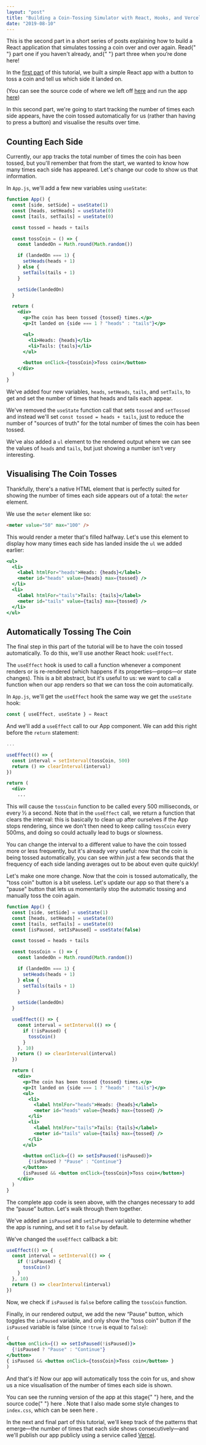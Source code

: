 ```yaml
---
layout: "post"
title: "Building a Coin-Tossing Simulator with React, Hooks, and Vercel: Part 2"
date: "2019-08-10"
---
```


<Note>
  This is the second part in a short series of posts explaining how to build a
  React application that simulates tossing a coin over and over again. Read{" "}
  <Link href="/blog/2019/toss-a-coin-with-react-part-1/">part one</Link> if you
  haven't already, and{" "}
  <Link href="/blog/2020/toss-a-coin-with-react-part-3/">part three</Link> when
  you’re done here!
</Note>

In the [first part](/2019/07/29/toss-a-coin-with-react-part-1/) of this
tutorial, we built a simple React app with a button to toss a coin and tell us
which side it landed on.

(You can see the source code of where we left off
[here](https://github.com/daneden/react-coin-toss/tree/549b8db01a10ebaff0766364f3cf48735aa4da21)
and run the app [here](https://coin-toss-1fikjgmoj.now.sh))

In this second part, we're going to start tracking the number of times each side
appears, have the coin tossed automatically for us (rather than having to press
a button) and visualise the results over time.

## Counting Each Side

Currently, our app tracks the total number of times the coin has been tossed,
but you'll remember that from the start, we wanted to know how many times each
side has appeared. Let's change our code to show us that information.

In `App.js`, we'll add a few new variables using `useState`:

```jsx
function App() {
  const [side, setSide] = useState(1)
  const [heads, setHeads] = useState(0)
  const [tails, setTails] = useState(0)

  const tossed = heads + tails

  const tossCoin = () => {
    const landedOn = Math.round(Math.random())

    if (landedOn === 1) {
      setHeads(heads + 1)
    } else {
      setTails(tails + 1)
    }

    setSide(landedOn)
  }

  return (
    <div>
      <p>The coin has been tossed {tossed} times.</p>
      <p>It landed on {side === 1 ? "heads" : "tails"}</p>

      <ul>
        <li>Heads: {heads}</li>
        <li>Tails: {tails}</li>
      </ul>

      <button onClick={tossCoin}>Toss coin</button>
    </div>
  )
}
```

We've added four new variables, `heads`, `setHeads`, `tails`, and `setTails`, to
get and set the number of times that heads and tails each appear.

We've removed the `useState` function call that sets `tossed` and `setTossed`
and instead we'll set `const tossed = heads + tails`, just to reduce the number
of "sources of truth" for the total number of times the coin has been tossed.

We've also added a `ul` element to the rendered output where we can see the
values of `heads` and `tails`, but just showing a number isn't very interesting.

## Visualising The Coin Tosses

Thankfully, there's a native HTML element that is perfectly suited for showing
the number of times each side appears out of a total: the `meter` element.

We use the `meter` element like so:

```html
<meter value="50" max="100" />
```

This would render a meter that's filled halfway. Let's use this element to
display how many times each side has landed inside the `ul` we added earlier:

```jsx
<ul>
  <li>
    <label htmlFor="heads">Heads: {heads}</label>
    <meter id="heads" value={heads} max={tossed} />
  </li>
  <li>
    <label htmlFor="tails">Tails: {tails}</label>
    <meter id="tails" value={tails} max={tossed} />
  </li>
</ul>
```

## Automatically Tossing The Coin

The final step in this part of the tutorial will be to have the coin tossed
automatically. To do this, we'll use another React hook: `useEffect`.

The `useEffect` hook is used to call a function whenever a component renders or
is re-rendered (which happens if its properties—props—or state changes). This is
a bit abstract, but it's useful to us: we want to call a function when our app
renders so that we can toss the coin automatically.

In `App.js`, we'll get the `useEffect` hook the same way we get the `useState`
hook:

```jsx
const { useEffect, useState } = React
```

And we'll add a `useEffect` call to our App component. We can add this right
before the `return` statement:

```jsx
...

useEffect(() => {
  const interval = setInterval(tossCoin, 500)
  return () => clearInterval(interval)
})

return (
  <div>
    ...
```

This will cause the `tossCoin` function to be called every 500 milliseconds, or
every ½ a second. Note that in the `useEffect` call, we return a function that
clears the interval: this is basically to clean up after ourselves if the App
stops rendering, since we don't then need to keep calling `tossCoin` every
500ms, and doing so could actually lead to bugs or slowness.

You can change the interval to a different value to have the coin tossed more or
less frequently, but it's already very useful: now that the coin is being tossed
automatically, you can see within just a few seconds that the frequency of each
side landing averages out to be about even quite quickly!

Let's make one more change. Now that the coin is tossed automatically, the "toss
coin" button is a bit useless. Let's update our app so that there's a "pause"
button that lets us momentarily stop the automatic tossing and manually toss the
coin again.

```jsx
function App() {
  const [side, setSide] = useState(1)
  const [heads, setHeads] = useState(0)
  const [tails, setTails] = useState(0)
  const [isPaused, setIsPaused] = useState(false)

  const tossed = heads + tails

  const tossCoin = () => {
    const landedOn = Math.round(Math.random())

    if (landedOn === 1) {
      setHeads(heads + 1)
    } else {
      setTails(tails + 1)
    }

    setSide(landedOn)
  }

  useEffect(() => {
    const interval = setInterval(() => {
      if (!isPaused) {
        tossCoin()
      }
    }, 10)
    return () => clearInterval(interval)
  })

  return (
    <div>
      <p>The coin has been tossed {tossed} times.</p>
      <p>It landed on {side === 1 ? "heads" : "tails"}</p>
      <ul>
        <li>
          <label htmlFor="heads">Heads: {heads}</label>
          <meter id="heads" value={heads} max={tossed} />
        </li>
        <li>
          <label htmlFor="tails">Tails: {tails}</label>
          <meter id="tails" value={tails} max={tossed} />
        </li>
      </ul>

      <button onClick={() => setIsPaused(!isPaused)}>
        {!isPaused ? "Pause" : "Continue"}
      </button>
      {isPaused && <button onClick={tossCoin}>Toss coin</button>}
    </div>
  )
}
```

The complete app code is seen above, with the changes necessary to add the
“pause” button. Let's walk through them together.

We've added an `isPaused` and `setIsPaused` variable to determine whether the
app is running, and set it to `false` by default.

We've changed the `useEffect` callback a bit:

```js
useEffect(() => {
  const interval = setInterval(() => {
    if (!isPaused) {
      tossCoin()
    }
  }, 10)
  return () => clearInterval(interval)
})
```

Now, we check if `isPaused` is `false` before calling the `tossCoin` function.

Finally, in our rendered output, we add the new “Pause” button, which toggles
the `isPaused` variable, and only show the "toss coin" button if the `isPaused`
variable is false (since `!true` is equal to `false`):

```jsx
(
<button onClick={() => setIsPaused(!isPaused)}>
  {!isPaused ? "Pause" : "Continue"}
</button>
{ isPaused && <button onClick={tossCoin}>Toss coin</button> }
)
```

And that's it! Now our app will automatically toss the coin for us, and show us
a nice visualisation of the number of times each side is shown.

<Note>
  You can see the running version of the app at this stage{" "}
  <Link href="https://react-coin-toss-42i9s0vkn.now.sh">here</Link>, and the
  source code{" "}
  <Link href="https://github.com/daneden/react-coin-toss/tree/9006016cd3fb3a56d5961140db92e14c5ae19d74">
    here
  </Link>
  . Note that I also made some style changes to <Code>index.css</Code>, which can
  be seen <Link href="https://github.com/daneden/react-coin-toss/blob/9006016cd3fb3a56d5961140db92e14c5ae19d74/src/index.css">
    here
  </Link>.
</Note>

In the next and final part of this tutorial, we'll keep track of the patterns
that emerge—the number of times that each side shows consecutively—and we'll
publish our app publicly using a service called
[Vercel](https://vercel.com/home).
